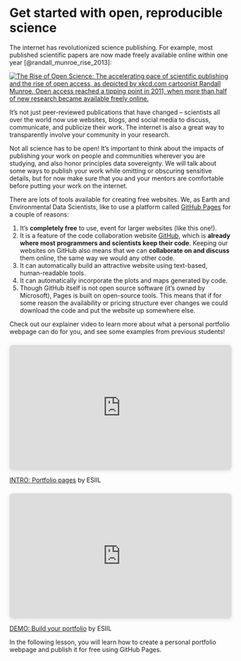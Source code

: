 
# Get started with open, reproducible science

The internet has revolutionized science publishing. For example, most published scientific papers are now made freely available online within one year [@randall_munroe_rise_2013]:

[![The Rise of Open Science: The accelerating pace of scientific publishing and the rise of open access, as depicted by xkcd.com cartoonist Randall Munroe. Open access reached a tipping point in 2011, when more than half of new research became available freely online.](https://www.explainxkcd.com/wiki/images/4/48/the_rise_of_open_access.jpg)](https://www.science.org/doi/epdf/10.1126/science.342.6154.58)

It's not just peer-reviewed publications that have changed -- scientists all over the world now use websites, blogs, and social media to discuss, communicate, and publicize their work. The internet is also a great way to transparently involve your community in your research.

::: {.callout-important}
Not all science has to be open! It's important to think about the impacts of publishing your work on people and communities wherever you are studying, and also honor principles data sovereignty. We will talk about some ways to publish your work while omitting or obscuring sensitive details, but for now make sure that you and your mentors are comfortable before putting your work on the internet.
:::

There are lots of tools available for creating free websites. We, as Earth and Environmental Data Scientists, like to use a platform called [GitHub Pages](https://pages.github.com/) for a couple of reasons:

  1. It's **completely free** to use, event for larger websites (like this one!).
  2. It is a feature of the code collaboration website [GitHub](https://github.com/), which is **already where most programmers and scientists keep their code**. Keeping our websites on GitHub also means that we can **collaborate on and discuss** them online, the same way we would any other code.
  3. It can automatically build an attractive website using text-based, human-readable tools.
  4. It can automatically incorporate the plots and maps generated by code.
  5. Though GitHub itself is not open source software (it's owned by Microsoft), Pages is built on open-source tools. This means that if for some reason the availability or pricing structure ever changes we could download the code and put the website up somewhere else.



::: {.callout-video}
Check out our explainer video to learn more about what a personal portfolio webpage can do for you, and see some examples from previous students!

<div style="position: relative; width: 100%; height: 0; padding-top: 56.2500%;
 padding-bottom: 0; box-shadow: 0 2px 8px 0 rgba(63,69,81,0.16); margin-top: 1.6em; margin-bottom: 0.9em; overflow: hidden;
 border-radius: 8px; will-change: transform;">
  <iframe loading="lazy" style="position: absolute; width: 100%; height: 100%; top: 0; left: 0; border: none; padding: 0;margin: 0;"
    src="https:&#x2F;&#x2F;www.canva.com&#x2F;design&#x2F;DAGBkZySSkY&#x2F;UgXPg_ZoJ54T-knLge8QDQ&#x2F;watch?embed" allowfullscreen="allowfullscreen" allow="fullscreen">
  </iframe>
</div>
<a href="https:&#x2F;&#x2F;www.canva.com&#x2F;design&#x2F;DAGBkZySSkY&#x2F;UgXPg_ZoJ54T-knLge8QDQ&#x2F;watch?utm_content=DAGBkZySSkY&amp;utm_campaign=designshare&amp;utm_medium=embeds&amp;utm_source=link" target="_blank" rel="noopener">INTRO: Portfolio pages</a> by ESIIL

::: {.content-visible when-profile="shortcourse"}
<div style="position: relative; width: 100%; height: 0; padding-top: 56.2500%;
 padding-bottom: 0; box-shadow: 0 2px 8px 0 rgba(63,69,81,0.16); margin-top: 1.6em; margin-bottom: 0.9em; overflow: hidden;
 border-radius: 8px; will-change: transform;">
  <iframe loading="lazy" style="position: absolute; width: 100%; height: 100%; top: 0; left: 0; border: none; padding: 0;margin: 0;"
    src="https:&#x2F;&#x2F;www.canva.com&#x2F;design&#x2F;DAGB2dK9u2c&#x2F;zH2P_BlIU-SLtM_mTcVNWQ&#x2F;watch?embed" allowfullscreen="allowfullscreen" allow="fullscreen">
  </iframe>
</div>
<a href="https:&#x2F;&#x2F;www.canva.com&#x2F;design&#x2F;DAGB2dK9u2c&#x2F;zH2P_BlIU-SLtM_mTcVNWQ&#x2F;watch?utm_content=DAGB2dK9u2c&amp;utm_campaign=designshare&amp;utm_medium=embeds&amp;utm_source=link" target="_blank" rel="noopener">DEMO: Build your portfolio</a> by ESIIL
:::
:::

In the following lesson, you will learn how to create a personal portfolio webpage and publish it for free using GitHub Pages. 

